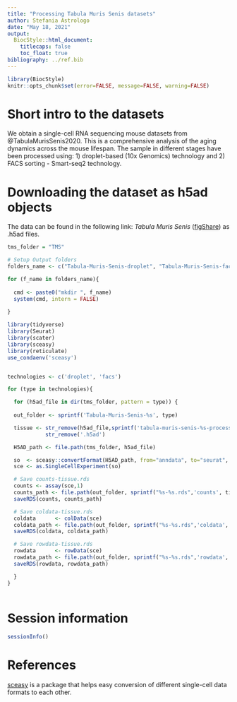 ```yaml
---
title: "Processing Tabula Muris Senis datasets"
author: Stefania Astrologo
date: "May 18, 2021"
output:
  BiocStyle::html_document:
    titlecaps: false
    toc_float: true
bibliography: ../ref.bib
---
```



```r
library(BiocStyle)
knitr::opts_chunk$set(error=FALSE, message=FALSE, warning=FALSE)
```

# Short intro to the datasets
We obtain a single-cell RNA sequencing mouse datasets from @TabulaMurisSenis2020.
This is a comprehensive analysis of the aging dynamics across the mouse lifespan.
The sample in different stages have been processed using:
1) droplet-based (10x Genomics) technology and 2) FACS sorting - Smart-seq2 technology.

# Downloading the dataset as h5ad objects
The data can be found in the following link: _Tabula Muris Senis_ ([figShare](https://figshare.com/articles/dataset/Tabula_Muris_Senis_Data_Objects/12654728)) as .h5ad files.

```r
tms_folder = "TMS"

# Setup Output folders
folders_name <- c("Tabula-Muris-Senis-droplet", "Tabula-Muris-Senis-facs" )

for (f_name in folders_name){
        
  cmd <- paste0("mkdir ", f_name)     
  system(cmd, intern = FALSE)
  
}

```

```r

library(tidyverse)
library(Seurat)
library(scater)
library(sceasy)
library(reticulate)
use_condaenv('sceasy')


technologies <- c('droplet', 'facs')

for (type in technologies){

  for (h5ad_file in dir(tms_folder, pattern = type)) {
  
  out_folder <- sprintf('Tabula-Muris-Senis-%s', type)

  tissue <- str_remove(h5ad_file,sprintf('tabula-muris-senis-%s-processed-official-annotations-', type)) %>%
            str_remove('.h5ad')                                      

  H5AD_path <- file.path(tms_folder, h5ad_file)

  so  <- sceasy::convertFormat(H5AD_path, from="anndata", to="seurat", main_layer = 'data')
  sce <- as.SingleCellExperiment(so)

  # Save counts-tissue.rds
  counts <- assay(sce,1)
  counts_path <- file.path(out_folder, sprintf("%s-%s.rds",'counts', tissue))
  saveRDS(counts, counts_path)

  # Save coldata-tissue.rds
  coldata      <- colData(sce)
  coldata_path <- file.path(out_folder, sprintf("%s-%s.rds",'coldata', tissue))
  saveRDS(coldata, coldata_path)

  # Save rowdata-tissue.rds
  rowdata      <- rowData(sce)
  rowdata_path <- file.path(out_folder, sprintf("%s-%s.rds",'rowdata', tissue))
  saveRDS(rowdata, rowdata_path)

  }
}
  
```

# Session information

```r
sessionInfo()
```

# References

[sceasy](https://github.com/cellgeni/sceasy) is a package that helps easy conversion of different single-cell data formats to each other.



